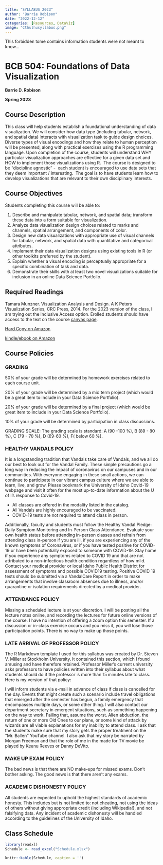 ```yaml
---
title: "SYLLABUS 2023"
author: "Barrie Robison"
date: "2022-12-12"
categories: [Resources, DataViz]
image: "Cthulhusyllabus.png"
---
```


This forbidden tome contains information students were not meant to know...

# BCB 504: Foundations of Data Visualization

**Barrie D. Robison**

**Spring 2023**

## Course Description

This class will help students establish a foundational understanding of data visualization. We will consider how data type (including tabular, network, and spatial data) interacts with visualization task to guide design choices. Diverse types of visual encodings and how they relate to human perception will be presented, along with practical exercises using the R programming language. Upon completion of the course, students will understand WHY particular visualization approaches are effective for a given data set and HOW to implement those visualizations using R.  The course is designed to be "discipline agnostic" -  each student is encouraged to use data sets that they deem important / interesting.  The goal is to have students learn how to develop visualizations that are relevant to their own disciplinary interests.

## Course Objectives

Students completing this course will be able to:

1.  Describe and manipulate tabular, network, and spatial data; transform these data into a form suitable for visualization.
2.  Analyze data visualization design choices related to marks and channels, spatial arrangement, and components of color.
3.  Design new data visualizations with appropriate use of visual channels for tabular, network, and spatial data with quantitative and categorical attributes.
4.  Implement their data visualization designs using existing tools in R (or other toolkits preferred by the student).
5.  Explain whether a visual encoding is perceptually appropriate for a specific combination of task and data.
6.  Demonstrate their skills with at least two novel visualizations suitable for inclusion in an online Data Science Portfolio.

## Required Readings

Tamara Munzner. Visualization Analysis and Design. A K Peters Visualization Series, CRC Press, 2014.  For the 2023 version of the class, I am trying out the Inclusive Access option.  Erolled students should have access to the text on the course [canvas page](https://canvas.uidaho.edu/courses/17806).

[Hard Copy on Amazon](https://www.amazon.com/Visualization-Analysis-Design-AK-Peters/dp/1466508914/ref=sr_1_1?crid=5AX2UJ4ZP5Y&keywords=munzner&qid=1670957518&sprefix=munzner%2Caps%2C237&sr=8-1)

[kindle/ebook on Amazon](https://www.amazon.com/Visualization-Analysis-Design-AK-Peters-ebook/dp/B00OGLE3XE/ref=tmm_kin_swatch_0?_encoding=UTF8&qid=1670957518&sr=8-1)

## Course Policies

### GRADING

50% of your grade will be determined by homework exercises related to each course unit.

20% of your grade will be determined by a mid term project (which would be a great item to include in your Data Science Portfolio).

20% of your grade will be determined by a final project (which would be great item to include in your Data Science Portfolio).

10% of your grade will be determined by participation in class discussions.

GRADING SCALE: The grading scale is standard: A (90 -100 %), B (89 - 80 %), C (79 - 70 %), D (69-60 %), F( below 60 %).

### HEALTHY VANDALS POLICY

It is a longstanding tradition that Vandals take care of Vandals, and we all do our best to look out for the Vandal Family. These simple precautions go a long way in reducing the impact of coronavirus on our campuses and in our communities. With everyone engaging in these small actions, we can continue to participate in our vibrant campus culture where we are able to learn, live, and grow. Please bookmark the University of Idaho Covid-19 webpage and visit it often for the most up-to-date information about the U of I's response to Covid-19.

-   All classes are offered in the modality listed in the catalog.
-   All Vandals are highly encouraged to be vaccinated.
-   COVID-19 tests are not required to attend class in person.

Additionally, faculty and students must follow the Healthy Vandal Pledge: Daily Symptom Monitoring and In-Person Class Attendance. Evaluate your own health status before attending in-person classes and refrain from attending class in-person if you are ill, if you are experiencing any of the known symptoms of Coronavirus, or if you have tested positive for COVID-19 or have been potentially exposed to someone with COVID-19. Stay home if you experience any symptoms related to COVID 19 and that are not attributed to a non-infectious health condition regardless of how mild. Contact your medical provider or local Idaho Public Health District for assessment of symptoms and possible COVID19 testing. Positive COVID 19 tests should be submitted via a VandalCare Report in order to make arrangements that involve classroom absences due to illness, and/or quarantine or isolation requirements directed by a medical provider.

### ATTENDANCE POLICY

Missing a scheduled lecture is at your discretion. I will be posting all the lecture notes online, and recording the lectures for future online versions of the course. I have no intention of offering a zoom option this semester. If a discussion or in-class exercise occurs and you miss it, you will lose those participation points. There is no way to make up those points.

### LATE ARRIVAL OF PROFESSOR POLICY

The R Markdown template I used for this syllabus was created by Dr. Steven V. Miller at Stockholm University. It contained this section, which I found amusing and have therefore retained. Professor Miller's current university asks professors to have policies written into their syllabus about what students should do if the professor is more than 15 minutes late to class. Here is my version of that policy:

I will inform students via e-mail in advance of class if class is cancelled for the day. Events that might create such a scenario include travel obligations that emerged after the semester has begun, a family emergency that encompasses multiple days, or some other thing. I will also contact our department secretary in emergent situations, such as something happening on the way to work. Failing that, assume the worst. Alien abduction, the return of one or more Old Ones to our plane, or some kind of attack by wizards are all viable explanations for my inability to attend class. I ask that the students make sure that my story gets the proper treatment on the "Mr. Ballen" YouTube channel. I also ask that my story be narrated by Morgan Freeman and that the role of me in the made for TV movie be played by Keanu Reeves or Danny DeVito.

### MAKE UP EXAM POLICY

The bad news is that there are NO make-ups for missed exams. Don't bother asking. The good news is that there aren't any exams.

### ACADEMIC DISHONESTY POLICY

All students are expected to uphold the highest standards of academic honesty. This includes but is not limited to: not cheating, not using the ideas of others without giving appropriate credit (including Wikipedia!), and not falsifying data. Any incident of academic dishonesty will be handled according to the guidelines of the University of Idaho. 

## Class Schedule

```r

library(readxl)
Schedule <- read_excel("Schedule.xlsx")

knitr::kable(Schedule, caption = '')
```
